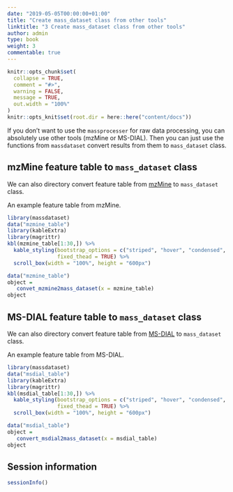 ```yaml
---
date: "2019-05-05T00:00:00+01:00"
title: "Create mass_dataset class from other tools"
linktitle: "3 Create mass_dataset class from other tools"
author: admin
type: book
weight: 3
commentable: true
---
```



```r
knitr::opts_chunk$set(
  collapse = TRUE,
  comment = "#>",
  warning = FALSE,
  message = TRUE,
  out.width = "100%"
)
knitr::opts_knit$set(root.dir = here::here("content/docs"))
```


If you don't want to use the `massprocesser` for raw data processing, you can absolutely use other tools (mzMine or MS-DIAL). Then you can just use the functions from `massdataset` convert results from them to `mass_dataset` class.

## mzMine feature table to `mass_dataset` class

We can also directory convert feature table from [mzMine](http://mzmine.github.io/) to `mass_dataset` class.

An example feature table from mzMine.

```r
library(massdataset)
data("mzmine_table")
library(kableExtra)
library(magrittr)
kbl(mzmine_table[1:30,]) %>%
  kable_styling(bootstrap_options = c("striped", "hover", "condensed", "responsive"),
                fixed_thead = TRUE) %>% 
  scroll_box(width = "100%", height = "600px")
```

```r
data("mzmine_table")
object =
   convet_mzmine2mass_dataset(x = mzmine_table)
object
```

## MS-DIAL feature table to `mass_dataset` class

We can also directory convert feature table from [MS-DIAL](http://prime.psc.riken.jp/compms/msdial/main.html) to `mass_dataset` class.

An example feature table from MS-DIAL.

```r
library(massdataset)
data("msdial_table")
library(kableExtra)
library(magrittr)
kbl(msdial_table[1:30,]) %>%
  kable_styling(bootstrap_options = c("striped", "hover", "condensed", "responsive"),
                fixed_thead = TRUE) %>% 
  scroll_box(width = "100%", height = "600px")
```

```r
data("msdial_table")
object =
   convert_msdial2mass_dataset(x = msdial_table)
object
```

## Session information

```r
sessionInfo()
```